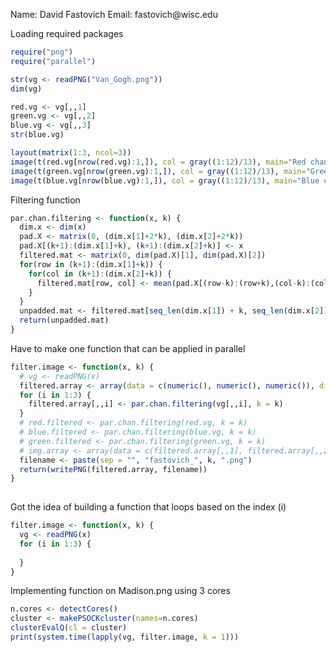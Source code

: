 Name: David Fastovich
Email: fastovich@wisc.edu

Loading required packages
```r
require("png")
require("parallel")

str(vg <- readPNG("Van_Gogh.png"))
dim(vg)

red.vg <- vg[,,1]
green.vg <- vg[,,2]
blue.vg <- vg[,,3]
str(blue.vg)

layout(matrix(1:3, ncol=3))
image(t(red.vg[nrow(red.vg):1,]), col = gray((1:12)/13), main="Red channel")
image(t(green.vg[nrow(green.vg):1,]), col = gray((1:12)/13), main="Green channel")
image(t(blue.vg[nrow(blue.vg):1,]), col = gray((1:12)/13), main="Blue channel")
```

Filtering function
```r
par.chan.filtering <- function(x, k) {
  dim.x <- dim(x)
  pad.X <- matrix(0, (dim.x[1]+2*k), (dim.x[2]+2*k))
  pad.X[(k+1):(dim.x[1]+k), (k+1):(dim.x[2]+k)] <- x
  filtered.mat <- matrix(0, dim(pad.X)[1], dim(pad.X)[2])
  for(row in (k+1):(dim.x[1]+k)) {
    for(col in (k+1):(dim.x[2]+k)) {
      filtered.mat[row, col] <- mean(pad.X[(row-k):(row+k),(col-k):(col+k)])
    }
  }
  unpadded.mat <- filtered.mat[seq_len(dim.x[1]) + k, seq_len(dim.x[2]) + k]
  return(unpadded.mat)
}
```

Have to make one function that can be applied in parallel
```r
filter.image <- function(x, k) {
  # vg <- readPNG(x)
  filtered.array <- array(data = c(numeric(), numeric(), numeric()), dim = c(dim(vg)[1],dim(vg)[2],dim(vg)[3]))
  for (i in 1:3) {
    filtered.array[,,i] <- par.chan.filtering(vg[,,i], k = k)
  }
  # red.filtered <- par.chan.filtering(red.vg, k = k)
  # blue.filtered <- par.chan.filtering(blue.vg, k = k)
  # green.filtered <- par.chan.filtering(green.vg, k = k)
  # img.array <- array(data = c(filtered.array[,,1], filtered.array[,,2], filtered.array[,,3]), dim = c(dim(vg)[1], dim(vg)[2], 3))
  filename <- paste(sep = "", "fastovich_", k, ".png")
  return(writePNG(filtered.array, filename))
}
  
```

Got the idea of building a function that loops based on the index (i)
```r
filter.image <- function(x, k) {
  vg <- readPNG(x)
  for (i in 1:3) {
    
  }
}
```

Implementing function on Madison.png using 3 cores
```r
n.cores <- detectCores()
cluster <- makePSOCKcluster(names=n.cores)
clusterEvalQ(cl = cluster)
print(system.time(lapply(vg, filter.image, k = 1)))
```